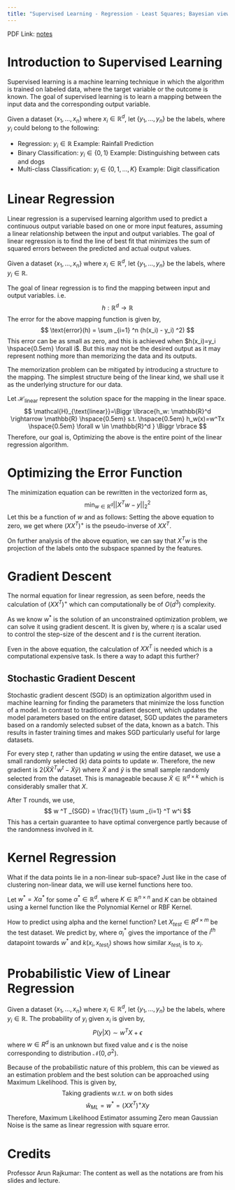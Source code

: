 ```yaml
---
title: "Supervised Learning - Regression - Least Squares; Bayesian view"
---
```


PDF Link: [notes](../notes/Wk05.pdf)

# Introduction to Supervised Learning
Supervised learning is a machine learning technique in which the algorithm is trained on labeled data, where the target variable or the outcome is known. The goal of supervised learning is to learn a mapping between the input data and the corresponding output variable.

Given a dataset $\{x_1, \ldots, x_n\}$ where $x_i \in \mathbb{R}^d$, let $\{y_1, \ldots, y_n\}$ be the labels, where $y_i$ could belong to the following:

* Regression: $y_i \in \mathbb{R}$ Example: Rainfall Prediction
* Binary Classification: $y_i \in \{0, 1\}$ Example: Distinguishing between cats and dogs
* Multi-class Classification: $y_i \in \{0, 1, \ldots, K\}$ Example: Digit classification

# Linear Regression
Linear regression is a supervised learning algorithm used to predict a continuous output variable based on one or more input features, assuming a linear relationship between the input and output variables. The goal of linear regression is to find the line of best fit that minimizes the sum of squared errors between the predicted and actual output values.

Given a dataset $\{x_1, \ldots, x_n\}$ where $x_i \in \mathbb{R}^d$, let $\{y_1, \ldots, y_n\}$ be the labels, where $y_i \in \mathbb{R}$.

The goal of linear regression is to find the mapping between input and output variables. i.e.
$$
h: \mathbb{R}^d \rightarrow \mathbb{R}
$$
The error for the above mapping function is given by,
$$
\text{error}(h) = \sum _{i=1} ^n (h(x_i) - y_i) ^2)
$$
This error can be as small as zero, and this is achieved when $h(x_i)=y_i \hspace{0.5em} \forall i$. But this may not be the desired output as it may represent nothing more than memorizing the data and its outputs.

The memorization problem can be mitigated by introducing a structure to the mapping. The simplest structure being of the linear kind, we shall use it as the underlying structure for our data.

Let $\mathcal{H}_{\text{linear}}$ represent the solution space for the mapping in the linear space.
$$
\mathcal{H}_{\text{linear}}=\Biggr \lbrace{h_w: \mathbb{R}^d \rightarrow \mathbb{R} \hspace{0.5em} s.t. \hspace{0.5em} h_w(x)=w^Tx \hspace{0.5em} \forall w \in \mathbb{R}^d } \Biggr \rbrace
$$
Therefore, our goal is,
\begin{align*}
\min _{h \in \mathcal{H}_{\text{linear}}} \sum _{i=1} ^n (h(x_i) - y_i) ^2 \\
\text{Equivalently} \\
\min _{w \in \mathbb{R}^d} \sum _{i=1} ^n (w^Tx_i - y_i) ^2
\end{align*} 
Optimizing the above is the entire point of the linear regression algorithm.

# Optimizing the Error Function
The minimization equation can be rewritten in the vectorized form as,
$$
\min _{w \in \mathbb{R}^d} || X^Tw - y || ^2 _2
$$
Let this be a function of $w$ and as follows:
\begin{align*}
f(w) &= \min _{w \in \mathbb{R}^d} || X^Tw - y || ^2 _2 \\
f(w) &= (X^Tw - y)^T(X^Tw - y) \\
\therefore\bigtriangledown f(w) &= 2(XX^T)w - 2(Xy) \\
\end{align*}
Setting the above equation to zero, we get
\begin{align*}
(XX^T)w^* &= Xy \\
\therefore w^* &= (XX^T)^+Xy
\end{align*}
where $(XX^T)^+$ is the pseudo-inverse of $XX^T$.

On further analysis of the above equation, we can say that $X^Tw$	 is the projection of the labels onto the subspace spanned by the features.

# Gradient Descent
The normal equation for linear regression, as seen before, needs the calculation of $(XX^T)^+$ which can computationally be of $O(d^3)$ complexity. 

As we know $w^*$ is the solution of an unconstrained optimization problem, we can solve it using gradient descent. It is given by,
\begin{align*}
w^{t+1} &= w^t - \eta^t \bigtriangledown f(w^t) \\
\therefore w^{t+1} &= w^t - \eta^t \left [ 2(XX^T)w - 2(Xy) \right ]
\end{align*}
where $\eta$ is a scalar used to control the step-size of the descent and $t$ is the current iteration.

Even in the above equation, the calculation of $XX^T$ is needed which is a computational expensive task. Is there a way to adapt this further?

## Stochastic Gradient Descent
Stochastic gradient descent (SGD) is an optimization algorithm used in machine learning for finding the parameters that minimize the loss function of a model. In contrast to traditional gradient descent, which updates the model parameters based on the entire dataset, SGD updates the parameters based on a randomly selected subset of the data, known as a batch. This results in faster training times and makes SGD particularly useful for large datasets.

For every step $t$, rather than updating $w$ using the entire dataset, we use a small randomly selected ($k$) data points to update $w$. Therefore, the new gradient is $2(\tilde{X}\tilde{X}^Tw^t - \tilde{X}\tilde{y})$ where $\tilde{X}$ and $\tilde{y}$ is the small sample randomly selected from the dataset. This is manageable because $\tilde{X} \in \mathbb{R}^{d \times k}$ which is considerably smaller that $X$.

After T rounds, we use,
$$
w ^T _{SGD} = \frac{1}{T}  \sum _{i=1} ^T w^i
$$
This has a certain guarantee to have optimal convergence partly because of the randomness involved in it.

# Kernel Regression
What if the data points lie in a non-linear sub-space? Just like in the case of clustering non-linear data, we will use kernel functions here too.

Let $w^* = X\alpha^*$ for some $\alpha^* \in \mathbb{R}^d$.
\begin{align*}
X\alpha^*&=w^*\\
\therefore X\alpha^* &=(XX^T)^+Xy \\
(XX^T)X\alpha^* &=(XX^T)(XX^T)^+Xy \\
(XX^T)X\alpha^* &=Xy \\
X^T(XX^T)X\alpha^* &=X^TXy \\
(X^TX)^2\alpha^* &=X^TXy \\
K^2\alpha^* &=Ky \\
\therefore \alpha^* &=K^{-1}y
\end{align*}
where $K \in \mathbb{R}^{n \times n}$ and $K$ can be obtained using a kernel function like the Polynomial Kernel or RBF Kernel.

How to predict using alpha and the kernel function? Let $X_{test} \in R^{d \times m}$ be the test dataset. We predict by,
\begin{align*}
w^*\phi(X_{test}) &=  \sum _{i=1} ^n \alpha_i^* k(x_i, x_{test_i})
\end{align*}
where $\alpha_i^*$ gives the importance of the $i^{th}$ datapoint towards $w^*$ and $k(x_i, x_{test_i})$ shows how similar $x_{test_i}$ is to $x_i$.

# Probabilistic View of Linear Regression
Given a dataset $\{x_1, \ldots, x_n\}$ where $x_i \in \mathbb{R}^d$, let $\{y_1, \ldots, y_n\}$ be the labels, where $y_i \in \mathbb{R}$. The probability of $y_i$ given $x_i$ is given by,
$$
P(y|X) \sim w^TX + \epsilon
$$
where $w \in R^d$ is an unknown but fixed value and $\epsilon$ is the noise corresponding to distribution $\mathcal{N}(0, \sigma^2)$.

Because of the probabilistic nature of this problem, this can be viewed as an estimation problem and the best solution can be approached using Maximum Likelihood. This is given by,
\begin{align*}
\mathcal{L}\left(w; \hspace{0.5em} \begin{array}{cccc}
x_1, x_2, \ldots, x_n \\
y_1, y_2, \ldots, y_n\\
\end{array} \right )
&= \prod _{i=1} ^n \left [ \frac{1}{\sqrt{2\pi}\sigma}  e^{\frac{-(w^Tx_i - y_i)^2}{2\sigma^2}} \right ] \\
\log\mathcal{L}\left(w; \hspace{0.5em} \begin{array}{cccc}
x_1, x_2, \ldots, x_n \\
y_1, y_2, \ldots, y_n\\
\end{array} \right )
&= \sum _{i=1} ^n \left [ \frac{-(w^Tx_i - y_i)^2}{2\sigma^2} + \log \left ( \frac{1}{\sqrt{2\pi}\sigma} \right ) \right ]
\end{align*}
$$
\text{Taking gradients w.r.t. } w \text{ on both sides}
$$
$$
\hat{w}_{ML} = w^* = (XX^T)^+Xy
$$
Therefore, Maximum Likelihood Estimator assuming Zero mean Gaussian Noise is the same as linear regression with square error.

# Credits
Professor Arun Rajkumar: The content as well as the notations are from his slides and lecture.